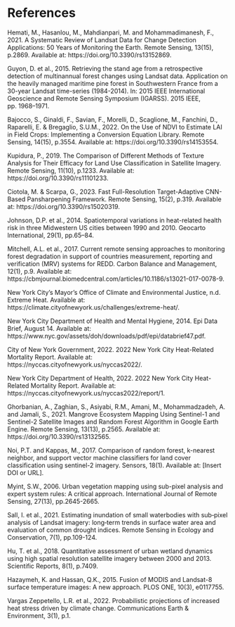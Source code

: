 # References {.unnumbered}

Hemati, M., Hasanlou, M., Mahdianpari, M. and Mohammadimanesh, F., 2021. A Systematic Review of Landsat Data for Change Detection Applications: 50 Years of Monitoring the Earth. Remote Sensing, 13(15), p.2869. Available at: https://doi.org/10.3390/rs13152869.

Guyon, D. et al., 2015. Retrieving the stand age from a retrospective detection of multinannual forest changes using Landsat data. Application on the heavily managed maritime pine forest in Southwestern France from a 30-year Landsat time-series (1984-2014). In: 2015 IEEE International Geoscience and Remote Sensing Symposium (IGARSS). 2015 IEEE, pp. 1968--1971.

Bajocco, S., Ginaldi, F., Savian, F., Morelli, D., Scaglione, M., Fanchini, D., Raparelli, E. & Bregaglio, S.U.M., 2022. On the Use of NDVI to Estimate LAI in Field Crops: Implementing a Conversion Equation Library. Remote Sensing, 14(15), p.3554. Available at: https://doi.org/10.3390/rs14153554.

Kupidura, P., 2019. The Comparison of Different Methods of Texture Analysis for Their Efficacy for Land Use Classification in Satellite Imagery. Remote Sensing, 11(10), p.1233. Available at: https://doi.org/10.3390/rs11101233.

Ciotola, M. & Scarpa, G., 2023. Fast Full-Resolution Target-Adaptive CNN-Based Pansharpening Framework. Remote Sensing, 15(2), p.319. Available at: https://doi.org/10.3390/rs15020319.

Johnson, D.P. et al., 2014. Spatiotemporal variations in heat-related health risk in three Midwestern US cities between 1990 and 2010. Geocarto International, 29(1), pp.65--84.

Mitchell, A.L. et al., 2017. Current remote sensing approaches to monitoring forest degradation in support of countries measurement, reporting and verification (MRV) systems for REDD. Carbon Balance and Management, 12(1), p.9. Available at: https://cbmjournal.biomedcentral.com/articles/10.1186/s13021-017-0078-9.

New York City's Mayor's Office of Climate and Environmental Justice, n.d. Extreme Heat. Available at: https://climate.cityofnewyork.us/challenges/extreme-heat/.

New York City Department of Health and Mental Hygiene, 2014. Epi Data Brief, August 14. Available at: https://www.nyc.gov/assets/doh/downloads/pdf/epi/databrief47.pdf.

City of New York Government, 2022. 2022 New York City Heat-Related Mortality Report. Available at: https://nyccas.cityofnewyork.us/nyccas2022/.

New York City Department of Health, 2022. 2022 New York City Heat-Related Mortality Report. Available at: https://nyccas.cityofnewyork.us/nyccas2022/report/1.

Ghorbanian, A., Zaghian, S., Asiyabi, R.M., Amani, M., Mohammadzadeh, A. and Jamali, S., 2021. Mangrove Ecosystem Mapping Using Sentinel-1 and Sentinel-2 Satellite Images and Random Forest Algorithm in Google Earth Engine. Remote Sensing, 13(13), p.2565. Available at: https://doi.org/10.3390/rs13132565.

Noi, P.T. and Kappas, M., 2017. Comparison of random forest, k-nearest neighbor, and support vector machine classifiers for land cover classification using sentinel-2 imagery. Sensors, 18(1). Available at: \[Insert DOI or URL\].

Myint, S.W., 2006. Urban vegetation mapping using sub-pixel analysis and expert system rules: A critical approach. International Journal of Remote Sensing, 27(13), pp.2645-2665.

Sall, I. et al., 2021. Estimating inundation of small waterbodies with sub‐pixel analysis of Landsat imagery: long‐term trends in surface water area and evaluation of common drought indices. Remote Sensing in Ecology and Conservation, 7(1), pp.109-124.

Hu, T. et al., 2018. Quantitative assessment of urban wetland dynamics using high spatial resolution satellite imagery between 2000 and 2013. Scientific Reports, 8(1), p.7409.

Hazaymeh, K. and Hassan, Q.K., 2015. Fusion of MODIS and Landsat-8 surface temperature images: A new approach. PLOS ONE, 10(3), e0117755.

Vargas Zeppetello, L.R. et al., 2022. Probabilistic projections of increased heat stress driven by climate change. Communications Earth & Environment, 3(1), p.1.
